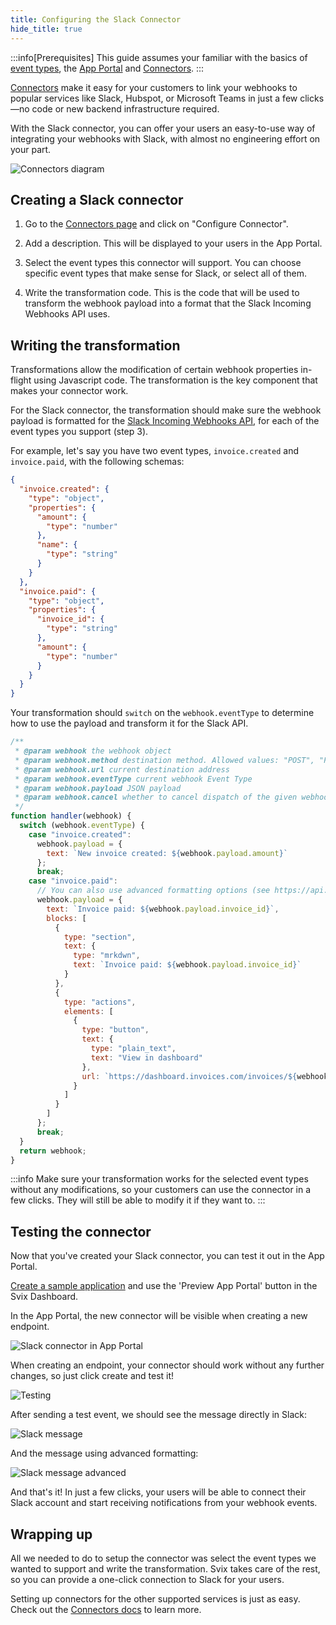 ```yaml
---
title: Configuring the Slack Connector
hide_title: true
---
```



<HeaderWithCopyButton title="Configuring the Slack Connector" sourceMarkdown={RAW} />

:::info[Prerequisites]
This guide assumes your familiar with the basics of [event types](../event-types), the [App Portal](../app-portal) and [Connectors](../connectors).
:::

[Connectors](https://docs.svix.com/connectors) make it easy for your customers to link your webhooks to popular services like Slack, Hubspot, or Microsoft Teams in just a few clicks—no code or new backend infrastructure required.

With the Slack connector, you can offer your users an easy-to-use way of integrating your webhooks with Slack, with almost no engineering effort on your part.

![Connectors diagram](../img/tutorials/slack-connectors/with-without-connectors.svg)

## Creating a Slack connector

1. Go to the [Connectors page](https://dashboard.svix.com/connectors) and click on "Configure Connector".

2. Add a description. This will be displayed to your users in the App Portal.

3. Select the event types this connector will support. You can choose specific event types that make sense for Slack, or select all of them.

4. Write the transformation code. This is the code that will be used to transform the webhook payload into a format that the Slack Incoming Webhooks API uses.

## Writing the transformation

Transformations allow the modification of certain webhook properties in-flight using Javascript code. The transformation is the key component that makes your connector work.

For the Slack connector, the transformation should make sure the webhook payload is formatted for the [Slack Incoming Webhooks API](https://api.slack.com/messaging/webhooks#posting_with_webhooks), for each of the event types you support (step 3).

For example, let's say you have two event types, `invoice.created` and `invoice.paid`, with the following schemas:

```json
{
  "invoice.created": {
    "type": "object",
    "properties": {
      "amount": {
        "type": "number"
      },
      "name": {
        "type": "string"
      }
    }
  },
  "invoice.paid": {
    "type": "object",
    "properties": {
      "invoice_id": {
        "type": "string"
      },
      "amount": {
        "type": "number"
      }
    }
  }
}
```

Your transformation should `switch` on the `webhook.eventType` to determine how to use the payload and transform it for the Slack API.

```js
/**
 * @param webhook the webhook object
 * @param webhook.method destination method. Allowed values: "POST", "PUT"
 * @param webhook.url current destination address
 * @param webhook.eventType current webhook Event Type
 * @param webhook.payload JSON payload
 * @param webhook.cancel whether to cancel dispatch of the given webhook
 */
function handler(webhook) {
  switch (webhook.eventType) {
    case "invoice.created":
      webhook.payload = {
        text: `New invoice created: ${webhook.payload.amount}`
      };
      break;
    case "invoice.paid":
      // You can also use advanced formatting options (see https://api.slack.com/messaging/webhooks#advanced_message_formatting)
      webhook.payload = {
        text: `Invoice paid: ${webhook.payload.invoice_id}`,
        blocks: [
          {
            type: "section",
            text: {
              type: "mrkdwn",
              text: `Invoice paid: ${webhook.payload.invoice_id}`
            }
          },
          {
            type: "actions",
            elements: [
              {
                type: "button",
                text: {
                  type: "plain_text",
                  text: "View in dashboard"
                },
                url: `https://dashboard.invoices.com/invoices/${webhook.payload.invoice_id}`
              }
            ]
          }
        ]
      };
      break;
  }
  return webhook;
}
```

:::info
Make sure your transformation works for the selected event types without any modifications, so your customers can use the connector in a few clicks. They will still be able to modify it if they want to.
:::

## Testing the connector

Now that you've created your Slack connector, you can test it out in the App Portal.

[Create a sample application](https://docs.svix.com/quickstart#creating-a-consumer-application) and use the 'Preview App Portal' button in the Svix Dashboard.

In the App Portal, the new connector will be visible when creating a new endpoint.

![Slack connector in App Portal](../img/tutorials/slack-connectors/new-endpoint.png)

When creating an endpoint, your connector should work without any further changes, so just click create and test it!

![Testing](../img/tutorials/slack-connectors/testing.png)

After sending a test event, we should see the message directly in Slack:

![Slack message](../img/tutorials/slack-connectors/slack-notification.png)

And the message using advanced formatting:

![Slack message advanced](../img/tutorials/slack-connectors/advanced-formatting.png)

And that's it! In just a few clicks, your users will be able to connect their Slack account and start receiving notifications from your webhook events.

## Wrapping up

All we needed to do to setup the connector was select the event types we wanted to support and write the transformation. Svix takes care of the rest, so you can provide a one-click connection to Slack for your users.

Setting up connectors for the other supported services is just as easy. Check out the [Connectors docs](../connectors) to learn more.

